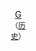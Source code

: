 {{Hurricane_season_bar_start|year=1998}}
{{Hurricane_season_bar_button|buttonspacing=0.25em|intensity={{Storm_colour|storm}}|stormname=Alex|strength=Tropical Storm|linkname=1998年大西洋飓风季#热带风暴亚历克斯|storminitial=A}}
{{Hurricane_season_bar_button|buttonspacing=0.25em|intensity={{Storm_colour|cat3}}|stormname=Bonnie|strength=Category 3|linkname=1998年飓风邦尼|storminitial=B}}
{{Hurricane_season_bar_button|buttonspacing=0.25em|intensity={{Storm_colour|storm}}|stormname=Charley|strength=Tropical Storm|linkname=1998年热带风暴查利|storminitial=C}}
{{Hurricane_season_bar_button|buttonspacing=0.25em|intensity={{Storm_colour|cat2}}|stormname=Danielle|strength=Category 2|linkname=1998年飓风丹尼尔|storminitial=D}}
{{Hurricane_season_bar_button|buttonspacing=0.25em|intensity={{Storm_colour|cat2}}|stormname=Earl|strength=Category 2|linkname=1998年飓风厄尔|storminitial=E}}
{{Hurricane_season_bar_button|buttonspacing=0.25em|intensity={{Storm_colour|storm}}|stormname=Frances|strength=Tropical Storm|linkname=1998年热带风暴弗朗西丝|storminitial=F}}
{{Hurricane_season_bar_button|buttonspacing=0.25em|intensity={{Storm_colour|cat4}}|stormname=Georges|strength=Category 4|linkname=飓风乔治|storminitial=G}}
</tr><tr><td><!--pixel-wide gap--></td></tr><tr>
{{Hurricane_season_bar_button|buttonspacing=0.25em|intensity={{Storm_colour|storm}}|stormname=Hermine|strength=Tropical Storm|linkname=1998年热带风暴赫敏|storminitial=H}}
{{Hurricane_season_bar_button|buttonspacing=0.25em|intensity={{Storm_colour|cat1}}|stormname=Ivan|strength=Category 1|linkname=1998年飓风伊万|storminitial=I}}
{{Hurricane_season_bar_button|buttonspacing=0.25em|intensity={{Storm_colour|cat2}}|stormname=Jeanne|strength=Category 2|linkname=1998年飓风珍妮|storminitial=J}}
{{Hurricane_season_bar_button|buttonspacing=0.25em|intensity={{Storm_colour|cat2}}|stormname=Karl|strength=Category 2|linkname=1998年飓风卡尔|storminitial=K}}
{{Hurricane_season_bar_button|buttonspacing=0.25em|intensity={{Storm_colour|cat1}}|stormname=Lisa|strength=Category 1|linkname=1998年大西洋飓风季#飓风丽莎|storminitial=L}}
{{Hurricane_season_bar_button|buttonspacing=0.25em|intensity={{Storm_colour|cat5}}|stormname=Mitch|strength=Category 5|linkname=飓风米奇|storminitial=M}}
{{Hurricane_season_bar_button|buttonspacing=0.25em|intensity={{Storm_colour|cat1}}|stormname=Nicole|strength=Category 1|linkname=1998年飓风妮科尔|storminitial=N}}
<div title="Category 4 Georges" ><td><td><div style="width: 2.0em; text-align: center; valign: middle; margin-right: 0.25em; margin-top: 0.25em; background-color: #{{storm colour|cat4}};"><span>{{Hurricane status small|category=cat4||type={{{type}}}}}</span></td><td>[[飓风乔治|G]]<br><small>（[[飓风乔治的气象历史|历史]]）</small></td></td></div>
{{Hurricane_season_bar_end}}
<noinclude>[[Category:飓风模板|{{PAGENAME}}]]</noinclude>
